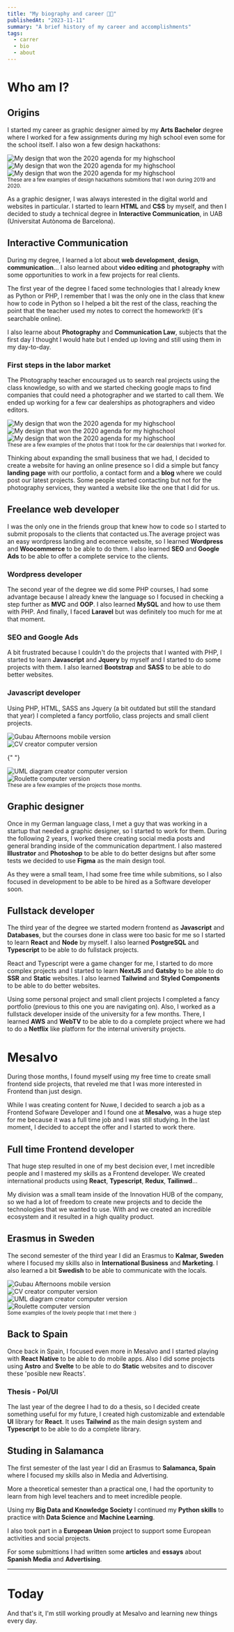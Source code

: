 ```yaml
---
title: "My biography and career 👋🏼"
publishedAt: "2023-11-11"
summary: "A brief history of my career and accomplishments"
tags:
  - carrer
  - bio
  - about
---
```


# Who am I?

## Origins

I started my career as graphic designer aimed by my <strong>Arts Bachelor</strong> degree where I worked for a few assignments during my high
school even some for the school itself. I also won a few design hackathons:

<div className="flex  gap-4 flex-wrap ">
  <Image
    className="rounded-xl flex-grow max-h-[400px] "
    alt="My design that won the 2020 agenda for my highschool"
    src="/media/other/agenda.png"
    width={300}
    height={150}
  />
  <Image
    className="rounded-xl flex-grow object-contain max-h-[400px]"
    alt="My design that won the 2020 agenda for my highschool"
    src="/media/other/santaCecilia.png"
    width={150}
    height={150}
  />
  <Image
    className="rounded-xl flex-grow max-h-[400px] object-contain"
    alt="My design that won the 2020 agenda for my highschool"
    src="/media/other/setmana.png"
    width={150}
    height={150}
  />
</div>
<small>
  These are a few examples of design hackathons submitions that I won during
  2019 and 2020.
</small>

As a graphic designer, I was always interested in the digital world and websites in particular. I started to learn
**HTML** and **CSS** by myself, and then I decided to study a technical degree in **Interactive Communication**, in UAB (Universitat Autònoma de Barcelona).

## Interactive Communication

During my degree, I learned a lot about **web development**, **design**, **communication**... I also learned about **video editing** and **photography** with some opportunities to work in a few projects for real clients.

The first year of the degree I faced some technologies that I already knew as Python or PHP, I remember that I was the only one in the class that knew how to code in Python so I helped a bit the rest of the class, reaching the point that the teacher used my notes to correct the homework🤓 (it's searchable online).

I also learne about **Photography** and **Communication Law**, subjects that the first day I thought I would hate but I ended up loving and still using them in my day-to-day.

### First steps in the labor market

The Photography teacher encouraged us to search real projects using the class
knowledge, so with <At href="https://www.linkedin.com/in/gerard-martinez-alcocer/" label="Gerard" /> and <At href="https://www.instagram.com/victorciezar" label="Victor" />
we started checking google maps to find
companies that could need a photographer and we started to call them. We ended
up working for a few car dealerships as photographers and video editors.

<section className="flex gap-4 show-animation">
  <div>
    <Image
      className="h-[200px] rounded-xl object-cover show-animation"
      alt="My design that won the 2020 agenda for my highschool"
      src="/media/other/motorsag/cara.jpg"
      width={200}
      height={200}
    />
  </div>
  <div>
    <Image
      className="rounded-xl h-[200px] object-cover show-animation"
      alt="My design that won the 2020 agenda for my highschool"
      src="/media/other/motorsag/cayenne.jpg"
      width={200}
      height={200}
    />
  </div>
  <div>
    <Image
      className="rounded-xl h-[200px] object-cover show-animation"
      alt="My design that won the 2020 agenda for my highschool"
      src="/media/other/motorsag/mas.jpg"
      width={200}
      height={200}
    />
  </div>
</section>
<small>
  These are a few examples of the photos that I took for the car dealerships
  that I worked for.
</small>

Thinking about expanding the small business that we had, I decided to create a website for having an online presence so I did a simple but fancy **landing page** with our portfolio, a contact form and a **blog** where we could post our latest projects. Some people started contacting but not for the photography services, they wanted a website like the one that I did for us.

## Freelance web developer

I was the only one in the friends group that knew how to code so I started to submit proposals to the clients that contacted us.The average project was an easy wordpress landing and ecomerce website, so I learned **Wordpress** and **Woocommerce** to be able to do them. I also learned **SEO** and **Google Ads** to be able to offer a complete service to the clients.

### Wordpress developer

The second year of the degree we did some PHP courses, I had some advantage because I already knew the language so I focused in checking a step further as **MVC** and **OOP**. I also learned **MySQL** and how to use them with PHP. And finally, I faced **Laravel** but was definitely too much for me at that moment.

### SEO and Google Ads

A bit frustrated because I couldn't do the projects that I wanted with PHP, I started to learn **Javascript** and **Jquery** by myself and I started to do some projects with them. I also learned **Bootstrap** and **SASS** to be able to do better websites.

### Javascript developer

Using PHP, HTML, SASS ans Jquery (a bit outdated but still the standard that year) I completed a fancy portfolio, class projects and small client projects.

<div className="flex flex-col gap-4 ">
  <div className="mr-24 -mb-24  show-animation">
    <Image
      src="/media/projects/gubauAfternoons/afternoons.png"
      className="rotate-3 "
      alt="Gubau Afternoons mobile version"
      width={700}
      height={550}
    />
  </div>
  <div className="ml-24 -mb-24 show-animation">
    <Image
      src="/media/other/cvCreator.png"
      alt="CV creator computer version"
      className="-rotate-3 "
      width={700}
      height={550}
    />
  </div>

{" "}

<div className="mr-24 -mb-24 show-animation">
  <Image
    src="/media/other/uml.png"
    alt="UML diagram creator computer version"
    className="rotate-3 "
    width={700}
    height={550}
  />
</div>

  <div className="ml-24 show-animation">
    <Image
      src="/media/other/ruleta.png"
      alt="Roulette computer version"
      className="-rotate-3 "
      width={700}
      height={550}
    />
  </div>
</div>

<small className="mt-8 opacity-75">
  These are a few examples of the projects those months.
</small>

## Graphic designer

Once in my German language class, I met a guy that was working in a startup that needed a graphic designer, so I started to work for them. During the following 2 years, I worked there creating social media posts and general branding inside of the communication department. I also mastered **Illustrator** and **Photoshop** to be able to do better designs but after some tests we decided to use **Figma** as the main design tool.

<div className="flex w-full mb-16">
  <BlogLink slug="/projects/nuwe" name="Check what I did in Nuwe" />
</div>
As they were a small team, I had some free time while submitions, so I also focused
in development to be able to be hired as a Software developer soon.

## Fullstack developer

The third year of the degree we started modern frontend as **Javascript** and **Databases**, but the courses done in class were too basic for me so I started to learn **React** and **Node** by myself. I also learned **PostgreSQL** and **Typescript** to be able to do fullstack projects.

React and Typescript were a game changer for me, I started to do more complex projects and I started to learn **NextJS** and **Gatsby** to be able to do **SSR** and **Static** websites. I also learned **Tailwind** and **Styled Components** to be able to do better websites.

Using some personal project and small client projects I completed a fancy portfolio (previous to this one you are navigating on). Also, I worked as a fullstack developer inside of the university for a few months.
There, I learned **AWS** and **WebTV** to be able to do a complete project where we had to do a **Netflix** like platform for the internal university projects.

<div className="flex w-full mb-16">
  <BlogLink slug="/projects/uabmedia" name="Check UAB Mèdia project" />
</div>

# Mesalvo

During those months, I found myself using my free time to create small frontend side projects, that reveled me that I was more interested in Frontend than just design.

While I was creating content for Nuwe, I decided to search a job as a Frontend Sofware Developer and I found one at **Mesalvo**, was a huge step for me because it was a full time job and I was still studying. In the last moment, I decided to accept the offer and I started to work there.

## Full time Frontend developer

That huge step resulted in one of my best decision ever, I met incredible people and I mastered my skills as a Frontend developer. We created international products using **React**, **Typescript**, **Redux**, **Tailinwd**...

My division was a small team inside of the Innovation HUB of the company, so we had a lot of freedom to create new projects and to decide the technologies that we wanted to use. With <At label='Francesco' href='https://www.linkedin.com/in/francesco-fabrissin/'/> and <At label='Emiliano' href='https://www.linkedin.com/in/emiliano-de-santis-64619040/'/> we created an incredible ecosystem and it resulted in a high quality product.

<div className="flex w-full mb-16">
  <BlogLink slug="/projects/mesalvo" name="Check Mesalvo project" />
</div>

## Erasmus in Sweden

The second semester of the third year I did an Erasmus to **Kalmar, Sweden** where I focused my skills also in **International Business** and **Marketing**. I also learned a bit **Swedish** to be able to communicate with the locals.

<div className="flex flex-col gap-4 mt-8 ">
  <div className="mr-24 -mb-24 show-animation">
    <Image
      src="/media/other/erasmus/erasmus1.png"
      className="rotate-3 rounded-xl"
      alt="Gubau Afternoons mobile version"
      width={700}
      height={550}
    />
  </div>

<div className="ml-24 -mb-24 show-animation">
  <Image
    src="/media/other/erasmus/erasmus2.png"
    alt="CV creator computer version"
    className="-rotate-3 rounded-xl"
    width={700}
    height={550}
  />
</div>

<div className="mr-24 -mb-24 show-animation">
  <Image
    src="/media/other/erasmus/erasmus3.png"
    alt="UML diagram creator computer version"
    className="rotate-3 rounded-xl"
    width={700}
    height={550}
  />
</div>

  <div className="ml-24 mb-10 show-animation">
    <Image
      src="/media/other/erasmus/erasmus4.png"
      alt="Roulette computer version"
      className="-rotate-3 rounded-xl"
      width={700}
      height={550}
    />
  </div>
</div>

<small className="mt-8 opacity-75">
  Some examples of the lovely people that I met there :)
</small>

## Back to Spain

Once back in Spain, I focused even more in Mesalvo and I started playing with **React Native** to be able to do mobile apps. Also I did some projects using **Astro** and **Svelte** to be able to do **Static** websites and to discover these 'posible new Reacts'.

### Thesis - Pol/UI

The last year of the degree I had to do a thesis, so I decided create something useful for my future, I created high customizable and extendable **UI** library for **React**.
It uses **Tailwind** as the main design system and **Typescript** to be able to do a complete library.

<BlogLink slug="/projects/polui" name="Check the Pol/UI Thesis" />

## Studing in Salamanca

The first semester of the last year I did an Erasmus to **Salamanca, Spain** where I focused my skills also in Media and Advertising.

More a theoretical semester than a practical one, I had the oportunity to learn from high level teachers and to meet incredible people.

Using my **Big Data and Knowledge Society** I continued my **Python skills** to practice with **Data Science** and **Machine Learning**.

I also took part in a **European Union** project to support some European activities and social projects.

For some submittions I had written some **articles** and **essays** about **Spanish Media** and **Advertising**.

<div className="flex w-full mb-16 gap-4">

<BlogLink
  slug="/blog/textAnalysisOfParties"
  name="Analysis of Political Programs with python"
/>
<BlogLink
  slug="/blog/podiumPodcast"
  name="Check my article about Podium Podcast"
/>
</div>

---

# Today

And that's it, I'm still working proudly at Mesalvo and learning new things every day.
